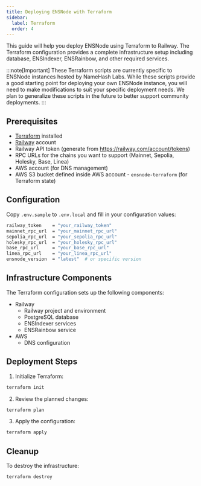 ```yaml
---
title: Deploying ENSNode with Terraform
sidebar:
  label: Terraform
  order: 4
---
```



This guide will help you deploy ENSNode using Terraform to Railway. The Terraform configuration provides a complete infrastructure setup including database, ENSIndexer, ENSRainbow, and other required services.

:::note[Important]
These Terraform scripts are currently specific to ENSNode instances hosted by NameHash Labs. While these scripts provide a good starting point for deploying your own ENSNode instance, you will need to make modifications to suit your specific deployment needs. We plan to generalize these scripts in the future to better support community deployments.
:::

<LinkCard
  title="Example Terraform Configuration"
  description="View the example Terraform configuration on GitHub."
  href="https://github.com/namehash/ensnode/tree/main/terraform"
/>

## Prerequisites

- [Terraform](https://www.terraform.io/downloads.html) installed
- [Railway](https://railway.app/) account
- Railway API token (generate from https://railway.com/account/tokens)
- RPC URLs for the chains you want to support (Mainnet, Sepolia, Holesky, Base, Linea)
- AWS account (for DNS management)
- AWS S3 bucket defined inside AWS account - `ensnode-terraform` (for Terraform state)

## Configuration

Copy `.env.sample` to `.env.local` and fill in your configuration values:

```bash
railway_token    = "your_railway_token"
mainnet_rpc_url  = "your_mainnet_rpc_url"
sepolia_rpc_url  = "your_sepolia_rpc_url"
holesky_rpc_url  = "your_holesky_rpc_url"
base_rpc_url     = "your_base_rpc_url"
linea_rpc_url    = "your_linea_rpc_url"
ensnode_version  = "latest"  # or specific version
```

## Infrastructure Components

The Terraform configuration sets up the following components:

- Railway
  - Railway project and environment
  - PostgreSQL database
  - ENSIndexer services
  - ENSRainbow service
- AWS
  - DNS configuration

## Deployment Steps

1. Initialize Terraform:
```bash
terraform init
```

2. Review the planned changes:
```bash
terraform plan
```

3. Apply the configuration:
```bash
terraform apply
```

## Cleanup

To destroy the infrastructure:

```bash
terraform destroy
```
